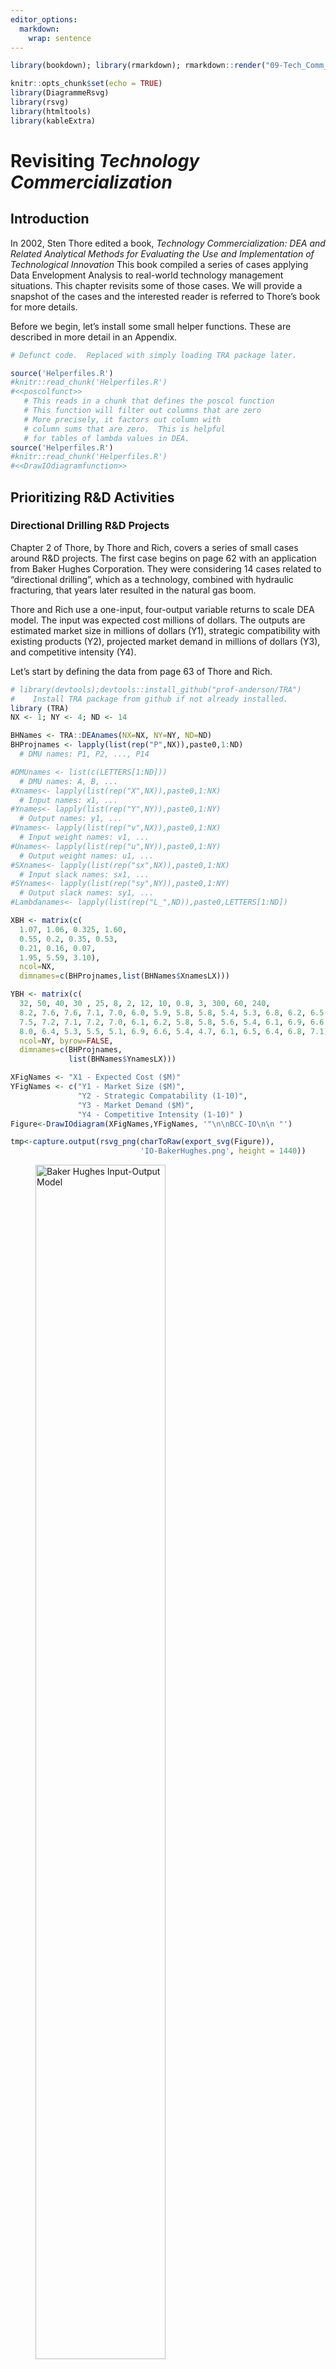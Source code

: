 ```yaml
---
editor_options: 
  markdown: 
    wrap: sentence
---
```


```r
library(bookdown); library(rmarkdown); rmarkdown::render("09-Tech_Comm_Apps.Rmd", "pdf_book")
```

```r
knitr::opts_chunk$set(echo = TRUE)
library(DiagrammeRsvg)
library(rsvg)
library(htmltools)
library(kableExtra)
```

# Revisiting *Technology Commercialization*

## Introduction

In 2002, Sten Thore edited a book, *Technology Commercialization: DEA and Related Analytical Methods for Evaluating the Use and Implementation of Technological Innovation* This book compiled a series of cases applying Data Envelopment Analysis to real-world technology management situations.
This chapter revisits some of those cases.
We will provide a snapshot of the cases and the interested reader is referred to Thore's book for more details.

Before we begin, let's install some small helper functions.
These are described in more detail in an Appendix.

```r
# Defunct code.  Replaced with simply loading TRA package later.

source('Helperfiles.R')
#knitr::read_chunk('Helperfiles.R')
#<<poscolfunct>>   
   # This reads in a chunk that defines the poscol function
   # This function will filter out columns that are zero
   # More precisely, it factors out column with
   # column sums that are zero.  This is helpful
   # for tables of lambda values in DEA.
source('Helperfiles.R')
#knitr::read_chunk('Helperfiles.R')
#<<DrawIOdiagramfunction>>   
```

## Prioritizing R&D Activities

### Directional Drilling R&D Projects

Chapter 2 of Thore, by Thore and Rich, covers a series of small cases around R&D projects.
The first case begins on page 62 with an application from Baker Hughes Corporation.
They were considering 14 cases related to "directional drilling", which as a technology, combined with hydraulic fracturing, that years later resulted in the natural gas boom.

Thore and Rich use a one-input, four-output variable returns to scale DEA model.
The input was expected cost millions of dollars.
The outputs are estimated market size in millions of dollars (Y1), strategic compatibility with existing products (Y2), projected market demand in millions of dollars (Y3), and competitive intensity (Y4).

Let's start by defining the data from page 63 of Thore and Rich.

```r
# library(devtools);devtools::install_github("prof-anderson/TRA")
#    Install TRA package from github if not already installed.
library (TRA)
NX <- 1; NY <- 4; ND <- 14

BHNames <- TRA::DEAnames(NX=NX, NY=NY, ND=ND)
BHProjnames <- lapply(list(rep("P",NX)),paste0,1:ND)
  # DMU names: P1, P2, ..., P14

#DMUnames <- list(c(LETTERS[1:ND]))               
  # DMU names: A, B, ...
#Xnames<- lapply(list(rep("X",NX)),paste0,1:NX)   
  # Input names: x1, ...
#Ynames<- lapply(list(rep("Y",NY)),paste0,1:NY)   
  # Output names: y1, ...
#Vnames<- lapply(list(rep("v",NX)),paste0,1:NX)   
  # Input weight names: v1, ...
#Unames<- lapply(list(rep("u",NY)),paste0,1:NY)   
  # Output weight names: u1, ...
#SXnames<- lapply(list(rep("sx",NX)),paste0,1:NX) 
  # Input slack names: sx1, ...
#SYnames<- lapply(list(rep("sy",NY)),paste0,1:NY) 
  # Output slack names: sy1, ...
#Lambdanames<- lapply(list(rep("L_",ND)),paste0,LETTERS[1:ND])

XBH <- matrix(c(
  1.07, 1.06, 0.325, 1.60, 
  0.55, 0.2, 0.35, 0.53, 
  0.21, 0.16, 0.07, 
  1.95, 5.59, 3.10),
  ncol=NX,
  dimnames=c(BHProjnames,list(BHNames$XnamesLX)))

YBH <- matrix(c(
  32, 50, 40, 30 , 25, 8, 2, 12, 10, 0.8, 3, 300, 60, 240, 
  8.2, 7.6, 7.6, 7.1, 7.0, 6.0, 5.9, 5.8, 5.8, 5.4, 5.3, 6.8, 6.2, 6.5, 
  7.5, 7.2, 7.1, 7.2, 7.0, 6.1, 6.2, 5.8, 5.8, 5.6, 5.4, 6.1, 6.9, 6.6, 
  8.0, 6.4, 5.3, 5.5, 5.1, 6.9, 6.6, 5.4, 4.7, 6.1, 6.5, 6.4, 6.8, 7.1),
  ncol=NY, byrow=FALSE,
  dimnames=c(BHProjnames,
             list(BHNames$YnamesLX)))

XFigNames <- "X1 - Expected Cost ($M)"
YFigNames <- c("Y1 - Market Size ($M)", 
               "Y2 - Strategic Compatability (1-10)", 
               "Y3 - Market Demand ($M)", 
               "Y4 - Competitive Intensity (1-10)" )
Figure<-DrawIOdiagram(XFigNames,YFigNames, '"\n\nBCC-IO\n\n "')  

tmp<-capture.output(rsvg_png(charToRaw(export_svg(Figure)),
                             'IO-BakerHughes.png', height = 1440))
```

![Baker Hughes Input-Output Model](IO-BakerHughes.png){#fig:IO-BakerHughes width="70%"}

```r
kbl (cbind(XBH,YBH), 
     caption="Data for Baker Hughes Corporation case.", 
     booktabs = T, escape=F)  |>
  kable_styling(latex_options = c("HOLD_position"))
```

Now, let's run DEA. Feel free to pick a package. We explored some packages in chapter 8. For now, let's try the `MultiplierDEA` package. Let's look over the results.

```r
library(MultiplierDEA)

resBH<-DeaMultiplierModel(XBH, YBH,
                          rts = "vrs", orientation="input")

# Rename some of the results row and column labels
dimnames(resBH$Efficiency)<-c(BHProjnames,"$\\theta^{VRS}$")

#dimnames(resBH$Lambda)<-c(Lambdanames,Lambdanames)
dimnames(resBH$Lambda)<-c(list(BHNames$LambdanamesbynumberLX),
                          list(BHNames$LambdanamesbynumberLX))
#dimnames(resBH$vx)<-c(DMUnames,Xnames)
#dimnames(resBH$uy)<-c(DMUnames,Ynames)
dimnames(resBH$vx)<-c(BHProjnames,list(BHNames$VnamesLX))
dimnames(resBH$uy)<-c(BHProjnames,list(BHNames$UnamesLX))

kbl (poscol(cbind(resBH$Efficiency, resBH$Lambda),cutoff=0.0000001),
     caption = "Envelopment results for Baker Hughes Corporation analysis.", 
     booktabs = T, digits = 4, escape=F)|>
  kable_styling(latex_options = c("HOLD_position"))
```

The results are consistent with those reported in Sten and Thore.
Note that projects (DMUs) A, C, and F are efficient and all other projects use those three projects in setting their own targets of performance as denoted by non-zero values of lambda.

Now, let's look at the other side of the analysis - the multiplier model.

```r
kbl (cbind(resBH$Efficiency,resBH$vx,resBH$uy), 
     caption="Weights for Baker Hughes Corporation analysis.", 
     booktabs = T, digits = 4, escape=F)|>
  kable_styling(latex_options = c("HOLD_position"))
```

The envelopment and multiplier results are intricately related by \index{Dual values} duality.
In this case, we can see that certain outputs are "ignored" by certain projects by placing a zero weight on that output.
This is perfectly permissible in a DEA study when we don't know the relative value outputs and is why we refer to DEA scores as technical efficiency or relative efficiency.
On the other hand, if we had more information on relative values of outputs that could or should be incorporated, this can be done.
The impact is that it would generally decrease the scores of some (but not necessarily all) projects (DMUs) whose original results violate these restrictions.
The efficiency scores match those reported by Thore and Rich but they didn't examine the output weights.
A lot of discussion could be had about relative weights.
We will leave that to the interested reader to pontificate upon.

## NASA Aeronautical Projects

The next case in the book was comparing NASA aeronautics projects.

```r
XFigNames <- "X1 Cost ($M)"
YFigNames <- c("Y1 - Expected Income ($M)", 
               "Y2 - Priority (1-10)", 
               "Y3 - Expected Jobs ($M)")
Figure<-DrawIOdiagram(XFigNames,YFigNames, '"\n\nBCC-IO\n\n "')  

tmp<-capture.output(rsvg_png(charToRaw(export_svg(Figure)),
                             'IO-NASA.png', height = 1440))
```
![NASA Project Input-Output Model](IO-NASA.png){#fig:IO-NASA width="70%"}

```r
NASAprojnames<-list(c("A1", "A2", "A3", "A4", "A5", "A6",
                  "B1", "B2", "B3", "B4", "C1", "C2", "C3",
                  "D1", "E1", "E2", "E3", "E4"))
NASANames <- TRA::DEAnames(NX=1, NY=3, ND=18)
XNASA <- matrix(c(15.5, 23.0, 39.5, 80.0, 14.5, 13.5, 
                  30.0, 220.0, 180.0, 980.0, 1050.0, 15.0, 40.0,
                  5.5, 110.0, 350.0, 350.0, 110.0),
                  ncol=1, byrow = FALSE,
                  dimnames=c(NASAprojnames, list(NASANames$XnamesLX)))

YNASA <- matrix(c(
  1.8, 2.7, 2.7, 9.0, 1.35, 2.25, 9.6, 16.0, 6.8, 25.2, 20.7, 4.5, 19.8, 0.75,
   0, 0, 0, 0, 7.0, 7.0, 7.0, 7.0, 7.0, 7.0, 8.0, 10.0, 10.0, 9.0, 6.0, 6.0, 6.0, 10.0,
   8.0, 8.0, 8.0, 8.0,18.0, 45.0, 7.2, 108.0, 6.3, 40.5, 240.0, 160, 64.0, 560.0, 
  1170.0, 18.0, 544.5, 1.0, 0, 0, 0, 0),
                  ncol=3, byrow = FALSE,
  dimnames=c(NASAprojnames, list(NASANames$YnamesLX)))
```

Now that we have entered the data, let's run an input-oriented, variable returns-to-scale (BCC-IO) analysis.

```r
resNASA<-DeaMultiplierModel(XNASA, YNASA, 
                            rts = "vrs", orientation="input")
kbl (cbind(XNASA,YNASA,resNASA$Efficiency), 
     booktabs = T, digits = 4, escape=F) |>
  kable_styling(latex_options = c("HOLD_position"))

```

Again, the results match those of Thore and Rich.
Their discussion of results emphasized the comparison of projects to each other by looking at the lambda values to see how the targets of comparison were made.

```r
resNASA<-DeaMultiplierModel(XNASA,YNASA,rts = "vrs", orientation="input")

kbl (poscol(cbind(resNASA$Efficiency,resNASA$Lambda),cutoff=0.00001), 
     booktabs = T, digits = 4, align = 'c',
       caption="Envelopment Model Results for NASA projects.")
```

## Possible to-Do Items for this Chapter

-   More data sets and cases=
-   Perhaps fix naming of outputs in first case to be P1, P2,... rather than A, B, C,... to match Thore
-   Perhaps generalize naming of projects for NASA case to match Thore
-   Create helper function for names to pass numbers of DMUs, inputs, outputs, and output naming objects
-   Define \# of digits for tables

## To-Do Items for Packages (some for later)

-   Add data sets to package(s)
-   Naming of results to reflect lambdas, etc.
